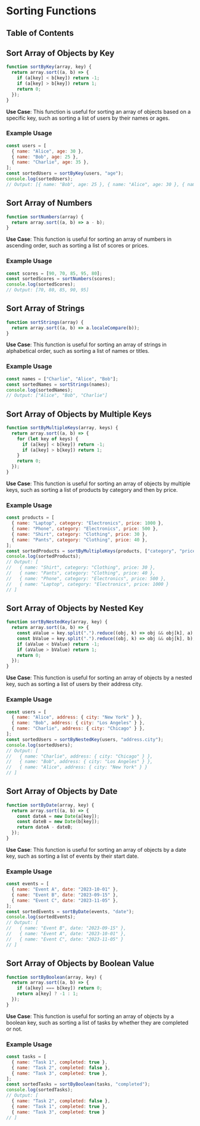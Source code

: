 
# Sorting Functions

## Table of Contents

## Sort Array of Objects by Key

```javascript
function sortByKey(array, key) {
  return array.sort((a, b) => {
    if (a[key] < b[key]) return -1;
    if (a[key] > b[key]) return 1;
    return 0;
  });
}
```

**Use Case**: This function is useful for sorting an array of objects based on a specific key, such as sorting a list of users by their names or ages.

### Example Usage

```javascript
const users = [
  { name: "Alice", age: 30 },
  { name: "Bob", age: 25 },
  { name: "Charlie", age: 35 },
];
const sortedUsers = sortByKey(users, "age");
console.log(sortedUsers);
// Output: [{ name: "Bob", age: 25 }, { name: "Alice", age: 30 }, { name: "Charlie", age: 35 }]
```

## Sort Array of Numbers

```javascript
function sortNumbers(array) {
  return array.sort((a, b) => a - b);
}
```

**Use Case**: This function is useful for sorting an array of numbers in ascending order, such as sorting a list of scores or prices.

### Example Usage

```javascript
const scores = [90, 70, 85, 95, 80];
const sortedScores = sortNumbers(scores);
console.log(sortedScores);
// Output: [70, 80, 85, 90, 95]
```

## Sort Array of Strings

```javascript
function sortStrings(array) {
  return array.sort((a, b) => a.localeCompare(b));
}
```

**Use Case**: This function is useful for sorting an array of strings in alphabetical order, such as sorting a list of names or titles.

### Example Usage

```javascript
const names = ["Charlie", "Alice", "Bob"];
const sortedNames = sortStrings(names);
console.log(sortedNames);
// Output: ["Alice", "Bob", "Charlie"]
```

## Sort Array of Objects by Multiple Keys

```javascript
function sortByMultipleKeys(array, keys) {
  return array.sort((a, b) => {
    for (let key of keys) {
      if (a[key] < b[key]) return -1;
      if (a[key] > b[key]) return 1;
    }
    return 0;
  });
}
```

**Use Case**: This function is useful for sorting an array of objects by multiple keys, such as sorting a list of products by category and then by price.

### Example Usage

```javascript
const products = [
  { name: "Laptop", category: "Electronics", price: 1000 },
  { name: "Phone", category: "Electronics", price: 500 },
  { name: "Shirt", category: "Clothing", price: 30 },
  { name: "Pants", category: "Clothing", price: 40 },
];
const sortedProducts = sortByMultipleKeys(products, ["category", "price"]);
console.log(sortedProducts);
// Output: [
//   { name: "Shirt", category: "Clothing", price: 30 },
//   { name: "Pants", category: "Clothing", price: 40 },
//   { name: "Phone", category: "Electronics", price: 500 },
//   { name: "Laptop", category: "Electronics", price: 1000 }
// ]
```

<BackToTop />

## Sort Array of Objects by Nested Key

```javascript
function sortByNestedKey(array, key) {
  return array.sort((a, b) => {
    const aValue = key.split(".").reduce((obj, k) => obj && obj[k], a);
    const bValue = key.split(".").reduce((obj, k) => obj && obj[k], b);
    if (aValue < bValue) return -1;
    if (aValue > bValue) return 1;
    return 0;
  });
}
```

**Use Case**: This function is useful for sorting an array of objects by a nested key, such as sorting a list of users by their address city.

### Example Usage

```javascript
const users = [
  { name: "Alice", address: { city: "New York" } },
  { name: "Bob", address: { city: "Los Angeles" } },
  { name: "Charlie", address: { city: "Chicago" } },
];
const sortedUsers = sortByNestedKey(users, "address.city");
console.log(sortedUsers);
// Output: [
//   { name: "Charlie", address: { city: "Chicago" } },
//   { name: "Bob", address: { city: "Los Angeles" } },
//   { name: "Alice", address: { city: "New York" } }
// ]
```

## Sort Array of Objects by Date

```javascript
function sortByDate(array, key) {
  return array.sort((a, b) => {
    const dateA = new Date(a[key]);
    const dateB = new Date(b[key]);
    return dateA - dateB;
  });
}
```

**Use Case**: This function is useful for sorting an array of objects by a date key, such as sorting a list of events by their start date.

### Example Usage

```javascript
const events = [
  { name: "Event A", date: "2023-10-01" },
  { name: "Event B", date: "2023-09-15" },
  { name: "Event C", date: "2023-11-05" },
];
const sortedEvents = sortByDate(events, "date");
console.log(sortedEvents);
// Output: [
//   { name: "Event B", date: "2023-09-15" },
//   { name: "Event A", date: "2023-10-01" },
//   { name: "Event C", date: "2023-11-05" }
// ]
```

## Sort Array of Objects by Boolean Value

```javascript
function sortByBoolean(array, key) {
  return array.sort((a, b) => {
    if (a[key] === b[key]) return 0;
    return a[key] ? -1 : 1;
  });
}
```

**Use Case**: This function is useful for sorting an array of objects by a boolean key, such as sorting a list of tasks by whether they are completed or not.

### Example Usage

```javascript
const tasks = [
  { name: "Task 1", completed: true },
  { name: "Task 2", completed: false },
  { name: "Task 3", completed: true },
];
const sortedTasks = sortByBoolean(tasks, "completed");
console.log(sortedTasks);
// Output: [
  { name: "Task 2", completed: false },
  { name: "Task 1", completed: true },
  { name: "Task 3", completed: true }
// ]
```

<BackToTop />
